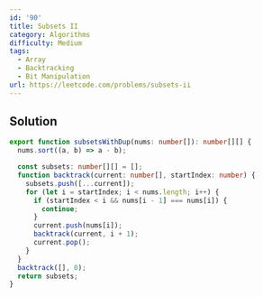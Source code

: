 ```yaml
---
id: '90'
title: Subsets II
category: Algorithms
difficulty: Medium
tags:
  - Array
  - Backtracking
  - Bit Manipulation
url: https://leetcode.com/problems/subsets-ii
---
```


## Solution

```typescript showLineNumbers
export function subsetsWithDup(nums: number[]): number[][] {
  nums.sort((a, b) => a - b);

  const subsets: number[][] = [];
  function backtrack(current: number[], startIndex: number) {
    subsets.push([...current]);
    for (let i = startIndex; i < nums.length; i++) {
      if (startIndex < i && nums[i - 1] === nums[i]) {
        continue;
      }
      current.push(nums[i]);
      backtrack(current, i + 1);
      current.pop();
    }
  }
  backtrack([], 0);
  return subsets;
}
```
